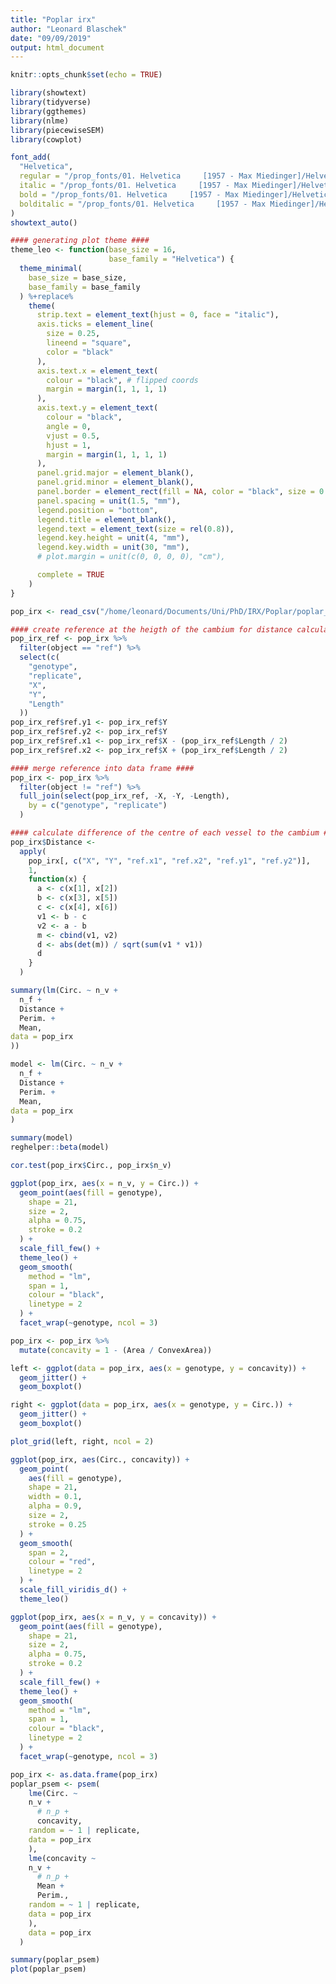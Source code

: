 ```yaml
---
title: "Poplar irx"
author: "Leonard Blaschek"
date: "09/09/2019"
output: html_document
---
```


```r
knitr::opts_chunk$set(echo = TRUE)

library(showtext)
library(tidyverse)
library(ggthemes)
library(nlme)
library(piecewiseSEM)
library(cowplot)

font_add(
  "Helvetica",
  regular = "/prop_fonts/01. Helvetica     [1957 - Max Miedinger]/HelveticaNeueLTStd-Lt.otf",
  italic = "/prop_fonts/01. Helvetica     [1957 - Max Miedinger]/HelveticaNeueLTStd-LtIt.otf",
  bold = "/prop_fonts/01. Helvetica     [1957 - Max Miedinger]/HelveticaNeueLTStd-Bd.otf",
  bolditalic = "/prop_fonts/01. Helvetica     [1957 - Max Miedinger]/HelveticaNeueLTStd-BdIt.otf"
)
showtext_auto()

#### generating plot theme ####
theme_leo <- function(base_size = 16,
                      base_family = "Helvetica") {
  theme_minimal(
    base_size = base_size,
    base_family = base_family
  ) %+replace%
    theme(
      strip.text = element_text(hjust = 0, face = "italic"),
      axis.ticks = element_line(
        size = 0.25,
        lineend = "square",
        color = "black"
      ),
      axis.text.x = element_text(
        colour = "black", # flipped coords
        margin = margin(1, 1, 1, 1)
      ),
      axis.text.y = element_text(
        colour = "black",
        angle = 0,
        vjust = 0.5,
        hjust = 1,
        margin = margin(1, 1, 1, 1)
      ),
      panel.grid.major = element_blank(),
      panel.grid.minor = element_blank(),
      panel.border = element_rect(fill = NA, color = "black", size = 0.25),
      panel.spacing = unit(1.5, "mm"),
      legend.position = "bottom",
      legend.title = element_blank(),
      legend.text = element_text(size = rel(0.8)),
      legend.key.height = unit(4, "mm"),
      legend.key.width = unit(30, "mm"),
      # plot.margin = unit(c(0, 0, 0, 0), "cm"),

      complete = TRUE
    )
}
```

```r

pop_irx <- read_csv("/home/leonard/Documents/Uni/PhD/IRX/Poplar/poplar_irx.csv")

#### create reference at the heigth of the cambium for distance calculation ####
pop_irx_ref <- pop_irx %>%
  filter(object == "ref") %>%
  select(c(
    "genotype",
    "replicate",
    "X",
    "Y",
    "Length"
  ))
pop_irx_ref$ref.y1 <- pop_irx_ref$Y
pop_irx_ref$ref.y2 <- pop_irx_ref$Y
pop_irx_ref$ref.x1 <- pop_irx_ref$X - (pop_irx_ref$Length / 2)
pop_irx_ref$ref.x2 <- pop_irx_ref$X + (pop_irx_ref$Length / 2)

#### merge reference into data frame ####
pop_irx <- pop_irx %>%
  filter(object != "ref") %>%
  full_join(select(pop_irx_ref, -X, -Y, -Length),
    by = c("genotype", "replicate")
  )

#### calculate difference of the centre of each vessel to the cambium ####
pop_irx$Distance <-
  apply(
    pop_irx[, c("X", "Y", "ref.x1", "ref.x2", "ref.y1", "ref.y2")],
    1,
    function(x) {
      a <- c(x[1], x[2])
      b <- c(x[3], x[5])
      c <- c(x[4], x[6])
      v1 <- b - c
      v2 <- a - b
      m <- cbind(v1, v2)
      d <- abs(det(m)) / sqrt(sum(v1 * v1))
      d
    }
  )

summary(lm(Circ. ~ n_v +
  n_f +
  Distance +
  Perim. +
  Mean,
data = pop_irx
))

model <- lm(Circ. ~ n_v +
  n_f +
  Distance +
  Perim. +
  Mean,
data = pop_irx
)

summary(model)
reghelper::beta(model)

cor.test(pop_irx$Circ., pop_irx$n_v)

ggplot(pop_irx, aes(x = n_v, y = Circ.)) +
  geom_point(aes(fill = genotype),
    shape = 21,
    size = 2,
    alpha = 0.75,
    stroke = 0.2
  ) +
  scale_fill_few() +
  theme_leo() +
  geom_smooth(
    method = "lm",
    span = 1,
    colour = "black",
    linetype = 2
  ) +
  facet_wrap(~genotype, ncol = 3)
```

```r

pop_irx <- pop_irx %>%
  mutate(concavity = 1 - (Area / ConvexArea))

left <- ggplot(data = pop_irx, aes(x = genotype, y = concavity)) +
  geom_jitter() +
  geom_boxplot()

right <- ggplot(data = pop_irx, aes(x = genotype, y = Circ.)) +
  geom_jitter() +
  geom_boxplot()

plot_grid(left, right, ncol = 2)

ggplot(pop_irx, aes(Circ., concavity)) +
  geom_point(
    aes(fill = genotype),
    shape = 21,
    width = 0.1,
    alpha = 0.9,
    size = 2,
    stroke = 0.25
  ) +
  geom_smooth(
    span = 2,
    colour = "red",
    linetype = 2
  ) +
  scale_fill_viridis_d() +
  theme_leo()

ggplot(pop_irx, aes(x = n_v, y = concavity)) +
  geom_point(aes(fill = genotype),
    shape = 21,
    size = 2,
    alpha = 0.75,
    stroke = 0.2
  ) +
  scale_fill_few() +
  theme_leo() +
  geom_smooth(
    method = "lm",
    span = 1,
    colour = "black",
    linetype = 2
  ) +
  facet_wrap(~genotype, ncol = 3)

```

```r
pop_irx <- as.data.frame(pop_irx)
poplar_psem <- psem(
    lme(Circ. ~
    n_v +
      # n_p +
      concavity,
    random = ~ 1 | replicate,
    data = pop_irx
    ),
    lme(concavity ~
    n_v +
      # n_p +
      Mean +
      Perim.,
    random = ~ 1 | replicate,
    data = pop_irx
    ),
    data = pop_irx
  )

summary(poplar_psem)
plot(poplar_psem)
```

